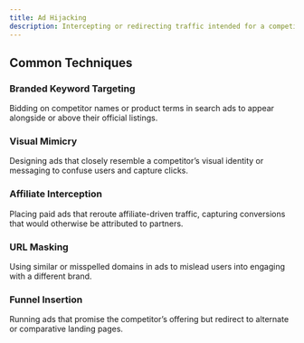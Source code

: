 ```yaml
---
title: Ad Hijacking
description: Intercepting or redirecting traffic intended for a competitor by bidding on their branded terms, mimicking ad copy, or manipulating ad placement.
---
```


## Common Techniques

### Branded Keyword Targeting  
Bidding on competitor names or product terms in search ads to appear alongside or above their official listings.

### Visual Mimicry  
Designing ads that closely resemble a competitor’s visual identity or messaging to confuse users and capture clicks.

### Affiliate Interception  
Placing paid ads that reroute affiliate-driven traffic, capturing conversions that would otherwise be attributed to partners.

### URL Masking  
Using similar or misspelled domains in ads to mislead users into engaging with a different brand.

### Funnel Insertion  
Running ads that promise the competitor’s offering but redirect to alternate or comparative landing pages.
